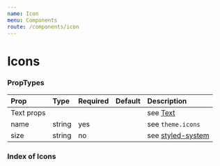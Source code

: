 ```yaml
---
name: Icon
menu: Components
route: /components/icon
---
```



# Icons

<Playground>
  <Icon name="addNode" />
  <Icon name="addNode" color="primary" size="40px" m="10px" />
</Playground>

### PropTypes

| Prop | Type | Required | Default | Description |
|:-----|:-----|:---------|:--------|:------------|
| Text props | | | | see [Text](/components/text) |
| name | string | yes | | see `theme.icons` |
| size | string | no | | see [styled-system](https://github.com/jxnblk/styled-system/blob/master/docs/api.md#layout) |


### Index of Icons

<IconIndex />
